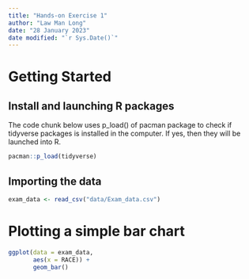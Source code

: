 ```yaml
---
title: "Hands-on Exercise 1"
author: "Law Man Long"
date: "28 January 2023"
date modified: "`r Sys.Date()`"
---
```


# Getting Started

## Install and launching R packages

The code chunk below uses p_load() of pacman package to check if tidyverse packages is installed in the computer. If yes, then they will be launched into R.

```r
pacman::p_load(tidyverse)
```

## Importing the data

```r
exam_data <- read_csv("data/Exam_data.csv")
```

# Plotting a simple bar chart

```r
ggplot(data = exam_data,
       aes(x = RACE)) +
       geom_bar()
```
